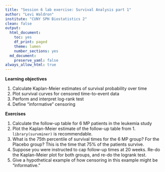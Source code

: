 ```yaml
---
title: "Session 6 lab exercise: Survival Analysis part 1"
author: "Levi Waldron"
institute: "CUNY SPH Biostatistics 2"
clean: false
output:
  html_document:
    toc: yes
    df_print: paged
    theme: lumen
    number_sections: yes
  md_document:
    preserve_yaml: false
always_allow_html: true
---
```


**Learning objectives**

1. Calculate Kaplan-Meier estimates of survival probability over time
2. Plot survival curves for censored time-to-event data
3. Perform and interpret log-rank test
4. Define "informative" censoring

**Exercises**

1. Calculate the follow-up table for 6 MP patients in the leukemia study
2. Plot the Kaplan-Meier estimate of the follow-up table from 1. `library(survminer)` is recommendable. 
3. What is the 75th percentile of survival times for the 6 MP group? For the Placebo group? This is the time that 75% of the patients survive.
4. Suppose you were instructed to cap follow-up times at 20 weeks. Re-do the Kaplan-Meier plot for both groups, and re-do the logrank test.
5. Give a hypothetical example of how censoring in this example might be "informative."
 
